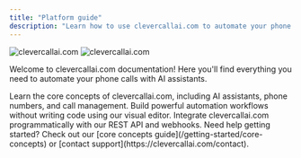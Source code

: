 ```yaml
---
title: "Platform guide"
description: "Learn how to use clevercallai.com to automate your phone calls with AI"
---
```


<img
  className="block dark:hidden"
  src="https://static.wixstatic.com/media/8b7929_dda63d5acf7348e1a4f73dacc76d3d1ef000.jpg/v1/fill/w_1344,h_497,al_c,q_85,enc_avif,quality_auto/8b7929_dda63d5acf7348e1a4f73dacc76d3d1ef000.jpg"
  alt="clevercallai.com"
/>
<img
  className="hidden dark:block"
  src="https://static.wixstatic.com/media/8b7929_4ba99fd51a5a4461bbefa522bc57d973~mv2.png/v1/fill/w_570,h_314,al_c,q_85,usm_0.66_1.00_0.01,enc_avif,quality_auto/1000044691(1).png"
  alt="clevercallai.com"
/>

Welcome to clevercallai.com documentation! Here you'll find everything you need to
automate your phone calls with AI assistants.

<CardGroup cols={2}>
  <Card
    title="Platform Guide"
    icon="book"
    href="/platform-guide/overview"
    color="#06df4b">
    Learn the core concepts of clevercallai.com, including AI assistants, phone
    numbers, and call management.
  </Card>
  <Card
    title="No-Code Automation"
    icon="wand-magic-sparkles"
    href="/automation-platform/introduction"
    color="pink">
    Build powerful automation workflows without writing code using our visual
    editor.
  </Card>
  <Card
    title="API Reference"
    icon="code"
    href="/api-reference/introduction"
    color="blue">
    Integrate clevercallai.com programmatically with our REST API and webhooks.
  </Card>
 
<Note>
  Need help getting started? Check out our [core concepts
  guide](/getting-started/core-concepts) or [contact
  support](https://clevercallai.com/contact).
</Note>
